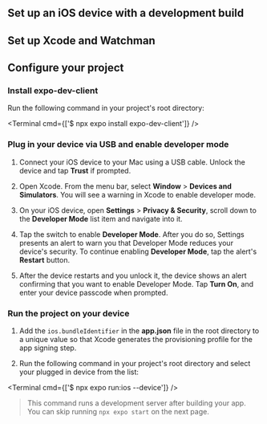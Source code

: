 

## Set up an iOS device with a development build

<BuildEnvironmentSwitch />

## Set up Xcode and Watchman

<XcodeInstructions />

## Configure your project

<Step label="1">

### Install expo-dev-client

Run the following command in your project's root directory:

<Terminal cmd={['$ npx expo install expo-dev-client']} />

</Step>

<Step label="2">

### Plug in your device via USB and enable developer mode

1. Connect your iOS device to your Mac using a USB cable. Unlock the device and tap **Trust** if prompted.

2. Open Xcode. From the menu bar, select **Window** > **Devices and Simulators**. You will see a warning in Xcode to enable developer mode.

3. On your iOS device, open **Settings** > **Privacy & Security**, scroll down to the **Developer Mode** list item and navigate into it.

4. Tap the switch to enable **Developer Mode**. After you do so, Settings presents an alert to warn you that Developer Mode reduces your device's security. To continue enabling **Developer Mode**, tap the alert's **Restart** button.

5. After the device restarts and you unlock it, the device shows an alert confirming that you want to enable Developer Mode. Tap **Turn On**, and enter your device passcode when prompted.

</Step>

<Step label="3">

### Run the project on your device

1. Add the `ios.bundleIdentifier` in the **app.json** file in the root directory to a unique value so that Xcode generates the provisioning profile for the app signing step.

2. Run the following command in your project's root directory and select your plugged in device from the list:

<Terminal cmd={['$ npx expo run:ios --device']} />

> This command runs a development server after building your app. You can skip running `npx expo start` on the next page.

</Step>
